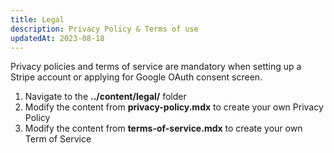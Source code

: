 ```yaml
---
title: Legal
description: Privacy Policy & Terms of use
updatedAt: 2023-08-18
---
```


Privacy policies and terms of service are mandatory when setting up a Stripe account or applying for Google OAuth consent screen.

1. Navigate to the **../content/legal/** folder
2. Modify the content from **privacy-policy.mdx** to create your own Privacy Policy
2. Modify the content from **terms-of-service.mdx** to create your own Term of Service